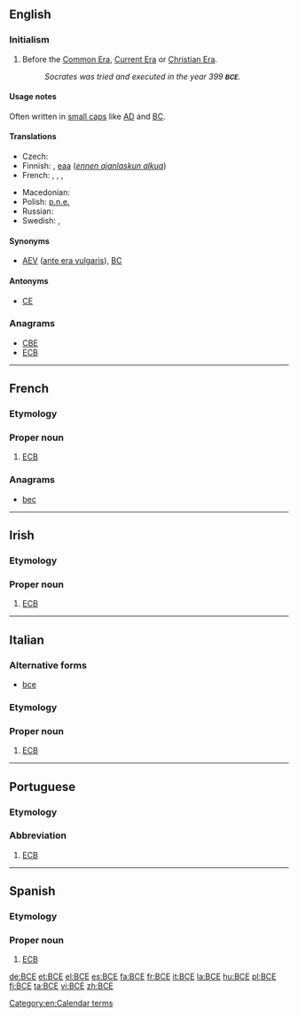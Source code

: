 {{also|B.C.E.|все|всё}}
==English==

===Initialism===
{{rfc-header|Initialism}}
{{head|en|initialism}}

# Before the [[Common Era]], [[Current Era]] or [[Christian Era]].
#: ''Socrates was tried and executed in the year 399 '''<small>BCE</small>'''.''
====Usage notes====
Often written in [[small caps]] like [[AD]] and [[BC]].

====Translations====
{{trans-top|before the common era}}
* Czech: {{t+|cs|př. n. l.}}
* Finnish: {{t|fi|e.a.a.}}, [[eaa]] (''[[ennen ajanlaskun alkua]]'')
* French: {{t|fr|AÈC}}, {{t|fr|aèc}}, {{t+|fr|avant l'ère commune}}, {{t+|fr|AEC}}
{{trans-mid}}
* Macedonian: {{t|mk|п.н.е.|tr=pred nášata éra}}
* Polish: [[p.n.e.]] {{qualifier|przed naszą erą}}
* Russian: {{t|ru|до н. э.|tr=do nášej éry}}
* Swedish: {{t+|sv|f.v.t.}} {{qualifier|före vår tideräkning}}, {{t|sv|fvt}} {{qualifier|före vår tideräkning}}
{{trans-bottom}}

====Synonyms====
* [[AEV]] ([[ante era vulgaris]]), [[BC]]

====Antonyms====
* [[CE]]

===Anagrams===
* [[CBE#English|CBE]]
* [[ECB#English|ECB]]

[[Category:en:Calendar terms]]

----

==French==

===Etymology===
{{initialism of|Banque centrale européenne||European Central Bank|lang=fr}}

===Proper noun===
{{fr-proper noun}}

# [[ECB]]

===Anagrams===
* [[bec#French|bec]]

----

==Irish==

===Etymology===
{{initialism of|Banc Ceannais Eorpach||European Central Bank|lang=ga}}

===Proper noun===
{{head|ga|proper noun|g=m}}

# [[ECB]]

----

==Italian==

===Alternative forms===
* [[bce]]

===Etymology===
{{initialism of|Banca Centrale Europea||European Central Bank|lang=it}}

===Proper noun===
{{it-proper noun}}

# [[ECB]]
----

==Portuguese==

===Etymology===
{{initialism of|Banco Central Europeu||European Central Bank|lang=pt}}

===Abbreviation===
{{rfc-header|Abbreviation}}
{{head|pt|abbreviation}}

# [[ECB]]

----

==Spanish==

===Etymology===
{{initialism of|Banco Central Europeo||European Central Bank|lang=es}}

===Proper noun===
{{es-proper noun|m}}

# [[ECB]]

[[de:BCE]]
[[et:BCE]]
[[el:BCE]]
[[es:BCE]]
[[fa:BCE]]
[[fr:BCE]]
[[it:BCE]]
[[la:BCE]]
[[hu:BCE]]
[[pl:BCE]]
[[fi:BCE]]
[[ta:BCE]]
[[vi:BCE]]
[[zh:BCE]]
